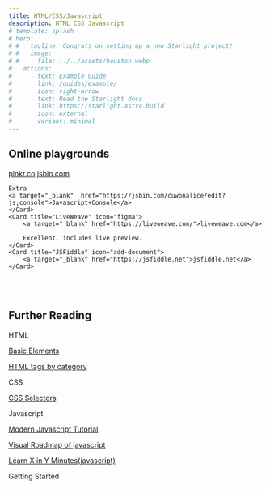 ```yaml
---
title: HTML/CSS/Javascript
description: HTML CSS Javascript
# template: splash
# hero:
# #   tagline: Congrats on setting up a new Starlight project!
# #   image:
# #     file: ../../assets/houston.webp
#   actions:
#     - text: Example Guide
#       link: /guides/example/
#       icon: right-arrow
#     - text: Read the Starlight docs
#       link: https://starlight.astro.build
#       icon: external
#       variant: minimal
---
```



## Online playgrounds

<CardGrid>
	<Card title="Plnkr" icon="pkl">
		<a target="_blank" href="https://plnkr.co/edit/?open=lib%2Fscript.js&preview">plnkr.co</a>
	</Card>
	<Card  title="JSBin" icon="sketch">
	<a target="_blank" href="https://jsbin.com/">jsbin.com</a>

    Extra
	<a target="_blank"  href="https://jsbin.com/cuwonalice/edit?js,console">Javascript+Console</a>
	</Card>	
	<Card title="LiveWeave" icon="figma">
		<a target="_blank" href="https://liveweave.com/">liveweave.com</a>

		Excellent, includes live preview.
	</Card>
	<Card title="JSFiddle" icon="add-document">
	    <a target="_blank" href="https://jsfiddle.net">jsfiddle.net</a>
	</Card>	
</CardGrid>
<br/><br/>

## Further Reading

HTML

<p><a target="_blank" href="https://www.learn-html.org/en/Basic_Elements">Basic Elements</a></p>
<p><a target="_blank" href="https://www.w3schools.com/tags/ref_byfunc.asp">HTML tags by category</a></p>

CSS
<p><a target="_blank" href="https://www.learn-html.org/en/Selectors">CSS Selectors</a></p>


Javascript
<p><a target="_blank" href="https://javascript.info/">Modern Javascript Tutorial</a></p>
<p><a target="_blank" href="https://roadmap.sh/javascript">Visual Roadmap of javascript</a></p>
<p><a target="_blank" href="https://learnxinyminutes.com/javascript/">Learn X in Y Minutes(javascript)</a></p>



<div style="display: flex;">
	<div style="display: flex; width: 100%; justify-items: center;align-items: center;">
		<LinkButton href="/htmlcssjavascript/html/html_document" >Getting Started</LinkButton>
	</div>
</div>



